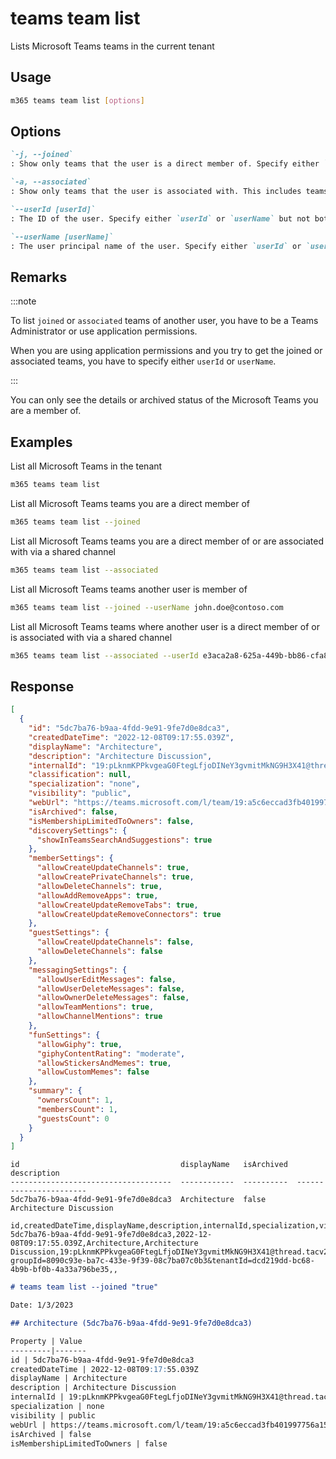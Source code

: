 
# teams team list

Lists Microsoft Teams teams in the current tenant

## Usage

```sh
m365 teams team list [options]
```

## Options

```md definition-list
`-j, --joined`
: Show only teams that the user is a direct member of. Specify either `joined` or `associated` but not both.

`-a, --associated`
: Show only teams that the user is associated with. This includes teams with direct membership and shared channels. Specify either `joined` or `associated` but not both.

`--userId [userId]`
: The ID of the user. Specify either `userId` or `userName` but not both. Specify only when using `joined` or `associated` options.

`--userName [userName]`
: The user principal name of the user. Specify either `userId` or `userName` but not both. Specify only when using `joined` or `associated` options.
```

<Global />

## Remarks

:::note

To list `joined` or `associated` teams of another user, you have to be a Teams Administrator or use application permissions.

When you are using application permissions and you try to get the joined or associated teams, you have to specify either `userId` or `userName`.

:::

You can only see the details or archived status of the Microsoft Teams you are a member of.

## Examples

List all Microsoft Teams in the tenant

```sh
m365 teams team list
```

List all Microsoft Teams teams you are a direct member of

```sh
m365 teams team list --joined
```

List all Microsoft Teams teams you are a direct member of or are associated with via a shared channel

```sh
m365 teams team list --associated
```

List all Microsoft Teams teams another user is member of

```sh
m365 teams team list --joined --userName john.doe@contoso.com
```

List all Microsoft Teams teams where another user is a direct member of or is associated with via a shared channel

```sh
m365 teams team list --associated --userId e3aca2a8-625a-449b-bb86-cfa84c5d08de
```

## Response

<Tabs>
  <TabItem value="JSON">

  ```json
  [
    {
      "id": "5dc7ba76-b9aa-4fdd-9e91-9fe7d0e8dca3",
      "createdDateTime": "2022-12-08T09:17:55.039Z",
      "displayName": "Architecture",
      "description": "Architecture Discussion",
      "internalId": "19:pLknmKPPkvgeaG0FtegLfjoDINeY3gvmitMkNG9H3X41@thread.tacv2",
      "classification": null,
      "specialization": "none",
      "visibility": "public",
      "webUrl": "https://teams.microsoft.com/l/team/19:a5c6eccad3fb401997756a1501d561aa%40thread.skype/conversations?groupId=8090c93e-ba7c-433e-9f39-08c7ba07c0b3&tenantId=dcd219dd-bc68-4b9b-bf0b-4a33a796be35",
      "isArchived": false,
      "isMembershipLimitedToOwners": false,
      "discoverySettings": {
        "showInTeamsSearchAndSuggestions": true
      },
      "memberSettings": {
        "allowCreateUpdateChannels": true,
        "allowCreatePrivateChannels": true,
        "allowDeleteChannels": true,
        "allowAddRemoveApps": true,
        "allowCreateUpdateRemoveTabs": true,
        "allowCreateUpdateRemoveConnectors": true
      },
      "guestSettings": {
        "allowCreateUpdateChannels": false,
        "allowDeleteChannels": false
      },
      "messagingSettings": {
        "allowUserEditMessages": false,
        "allowUserDeleteMessages": false,
        "allowOwnerDeleteMessages": false,
        "allowTeamMentions": true,
        "allowChannelMentions": true
      },
      "funSettings": {
        "allowGiphy": true,
        "giphyContentRating": "moderate",
        "allowStickersAndMemes": true,
        "allowCustomMemes": false
      },
      "summary": {
        "ownersCount": 1,
        "membersCount": 1,
        "guestsCount": 0
      }
    }
  ]
  ```

  </TabItem>
  <TabItem value="Text">

  ```text
  id                                    displayName   isArchived  description
  ------------------------------------  ------------  ----------  -----------------------
  5dc7ba76-b9aa-4fdd-9e91-9fe7d0e8dca3  Architecture  false       Architecture Discussion
  ```

  </TabItem>
  <TabItem value="CSV">

  ```csv
  id,createdDateTime,displayName,description,internalId,specialization,visibility,webUrl,isArchived,isMembershipLimitedToOwners
  5dc7ba76-b9aa-4fdd-9e91-9fe7d0e8dca3,2022-12-08T09:17:55.039Z,Architecture,Architecture Discussion,19:pLknmKPPkvgeaG0FtegLfjoDINeY3gvmitMkNG9H3X41@thread.tacv2,none,public,https://teams.microsoft.com/l/team/19:a5c6eccad3fb401997756a1501d561aa%40thread.skype/conversations?groupId=8090c93e-ba7c-433e-9f39-08c7ba07c0b3&tenantId=dcd219dd-bc68-4b9b-bf0b-4a33a796be35,,
  ```

  </TabItem>
  <TabItem value="Markdown">

  ```md
  # teams team list --joined "true"

  Date: 1/3/2023

  ## Architecture (5dc7ba76-b9aa-4fdd-9e91-9fe7d0e8dca3)

  Property | Value
  ---------|-------
  id | 5dc7ba76-b9aa-4fdd-9e91-9fe7d0e8dca3
  createdDateTime | 2022-12-08T09:17:55.039Z
  displayName | Architecture
  description | Architecture Discussion
  internalId | 19:pLknmKPPkvgeaG0FtegLfjoDINeY3gvmitMkNG9H3X41@thread.tacv2
  specialization | none
  visibility | public
  webUrl | https://teams.microsoft.com/l/team/19:a5c6eccad3fb401997756a1501d561aa%40thread.skype/conversations?groupId=8090c93e-ba7c-433e-9f39-08c7ba07c0b3&tenantId=dcd219dd-bc68-4b9b-bf0b-4a33a796be35
  isArchived | false
  isMembershipLimitedToOwners | false
  ```

  </TabItem>
</Tabs>


